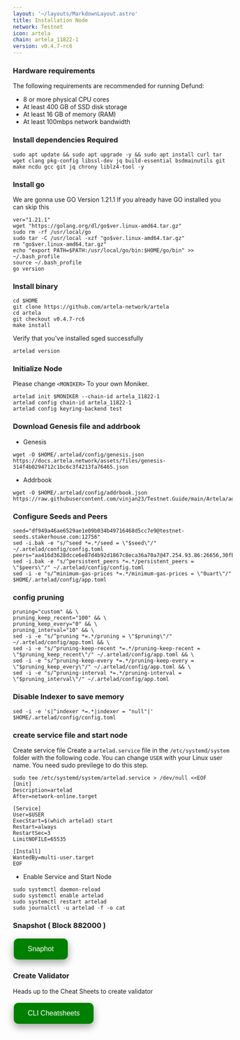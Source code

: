 ```yaml
---
layout: '~/layouts/MarkdownLayout.astro'
title: Installation Node
network: Testnet
icon: artela
chain: artela_11822-1
version: v0.4.7-rc6
---
```


### Hardware requirements

The following requirements are recommended for running Defund:

- 8 or more physical CPU cores
- At least 400 GB of SSD disk storage
- At least 16 GB of memory (RAM)
- At least 100mbps network bandwidth


### Install dependencies Required

```
sudo apt update && sudo apt upgrade -y && sudo apt install curl tar wget clang pkg-config libssl-dev jq build-essential bsdmainutils git make ncdu gcc git jq chrony liblz4-tool -y
```

### Install go

We are gonna use GO Version 1.21.1
If you already have GO installed you can skip this 

```
ver="1.21.1"
wget "https://golang.org/dl/go$ver.linux-amd64.tar.gz"
sudo rm -rf /usr/local/go
sudo tar -C /usr/local -xzf "go$ver.linux-amd64.tar.gz"
rm "go$ver.linux-amd64.tar.gz"
echo "export PATH=$PATH:/usr/local/go/bin:$HOME/go/bin" >> ~/.bash_profile
source ~/.bash_profile
go version
```

### Install binary

```
cd $HOME
git clone https://github.com/artela-network/artela
cd artela
git checkout v0.4.7-rc6
make install
```

Verify that you've installed sged successfully

```
artelad version
```

### Initialize Node

Please change `<MONIKER>` To your own Moniker.

```
artelad init $MONIKER --chain-id artela_11822-1
artelad config chain-id artela_11822-1
artelad config keyring-backend test
```

### Download Genesis file and addrbook

- Genesis

```
wget -O $HOME/.artelad/config/genesis.json https://docs.artela.network/assets/files/genesis-314f4b0294712c1bc6c3f4213fa76465.json
```
- Addrbook
```
wget -O $HOME/.artelad/config/addrbook.json https://raw.githubusercontent.com/vinjan23/Testnet.Guide/main/Artela/addrbook.json
```

### Configure Seeds and Peers

```
seed="df949a46ae6529ae1e09b034b49716468d5cc7e9@testnet-seeds.stakerhouse.com:12756"
sed -i.bak -e "s/^seed *=.*/seed = \"$seed\"/" ~/.artelad/config/config.toml
peers="aa416d3628dcce6e87d4b92d1867c8eca36a70a7@47.254.93.86:26656,30fb0055aced21472a01911353101bc4cd356bb3@47.89.230.117:26656,77fe611ca82204c3cf5664da31e853f133f0330d@[2001:ee0:40e1:56ca:a64a:4d9a:3607:2122]:26656,9e2fbfc4b32a1b013e53f3fc9b45638f4cddee36@47.254.66.177:26656,b23bc610c374fd071c20ce4a2349bf91b8fbd7db@[2a01:4f9:6b:48d5::2]:11656,146d6011cce0423f564c9277c6a3390657c53730@[2a01:4f8:1c1c:1ec7::1]:26656,a27fec04636e9c67444e3d2dc57bfd389cfe69ca@[2a01:4ff:1f0:8778::1]:45656,e99ec9abbf22ea61065184530a9ecf6c0e285293@[2a01:4f9:c012:8d39::1]:26656,de5612c035bd1875f0bd36d7cbf5d660b0d1e943@[2a01:4ff:1f0:8a3b::1]:26656,4ff33861644ebda5fb004130de5167a5a39637a9@[2a01:4f9:c010:bc0b::1]:45656,5ad23611ac004139de82372db2ae34fdf122475f@[2a01:4f9:c012:984c::1]:26656,f2c71c69fbfcd08c575cd75adfa2295c0448f4d6@[2a01:4f9:3080:3b02::2]:26356,1b9d35d37d17bd9c201d8687ed363ce4483b31c7@[2a02:c206:2156:1114::1]:26656,31582a1e8ee7276e9a669dcfb609e2d4f47b029b@193.164.4.110:45656,412cb9367e27e1f6d403028059483e8084d149f3@[2a01:4f9:c012:bc0d::1]:26656,e60ccf5954cf2f324bbe0da7eada0a98437eab29@[2a03:4000:4c:e90:781d:c8ff:fe57:726a]:9656,ea36673cac48344adddf735ba9ae58be51c0dbe0@[2a03:cfc0:8000:13::c303:de14]:33656,1b73ac616d74375932fb6847ec67eee4a98174e9@116.202.85.52:25556,f6c7ca41f9c74285db1748119100fc2fa2f10691@[2a01:4ff:1f0:ad0b::1]:26656,75104c8e15904c734bda3631dcd829ee776ac9cb@178.18.251.146:14656,bbf8ef70a32c3248a30ab10b2bff399e73c6e03c@[2a01:4f9:3b:1fd8::2]:23456,036304b4b63a7a5fdd2eb8b7f3ccde0126e928ed@158.220.96.87:45656,a996136dcb9f63c7ddef626c70ef488cc9e263b8@[2607:5300:203:b6::]:22256,33af323b810eda149415660eda874edcd408acf3@81.0.220.210:45656,1bcfba8d6abceebb3ae3864f8754575a16b1311a@[2a01:4f9:c012:74de::1]:17656,e731408e4de7091348f35a9c74fa4adbf924fa00@5.161.100.23:45656,7454dc057686eaead1bdb982bbfd476f2d75bac6@[2a01:4f9:4a:460c::2]:26656,3a280a539aa874a98e4d2cdfa70118e8c14b6745@[2a03:cfc0:8000:b::5fd6:378a]:3656,af6238d181101c79519c031a5505da8e21639eb4@[2001:41d0:805:5500::]:36656,042b798e95db7786dfbd36a963ae4aba35b90590@[2a01:4f8:1c1b:9446::1]:26656,9a118272107b5a2f7d75cb158fa04f7172c2c794@155.133.27.24:45656,bc07590d14265718be789c0f2d083e2f3c225128@65.109.237.151:45656,1565fa4f1679775092888f7278216b96c53274d2@[2a01:4f9:3080:1197::2]:23656,6a900e94ab61ac620966d4ef48996bef50f83a76@[2a01:4f8:2200:1275::2]:10856,820ea92aa92cf16d106f1e752258c574d382393c@[2a03:cfc0:8000:b::5fd6:3730]:21656,07db8b5fcb64724b685b6a70bda3c9e4c637fdbb@207.180.235.26:45656,8ca05c728603558fc72127f9059cdcc9edbb7426@65.108.155.55:45656,93ab0c1d8316a728f71007349fa6cc53e6be2537@185.185.83.231:45656,daf1bfabfd3e0514188659942d854d8d09712986@[2a01:4f8:171:d6e::2]:23456,de2e63acc98bc482458703137f6f071d934b7663@[2001:41d0:2:715::1]:22656,978dee673bd447147f61aa5a1bdaabdfb8f8b853@47.88.57.107:26656,5c4ea81ac7b8a7f5202fcbe5fe790a6d6f61fb22@47.251.14.108:26656,a4ec3a9df38e0c2c1ac1002129587da287a285e8@[2a01:4f8:262:1b2f::2]:14656,0109c0710f38a1fc49023a34d56d2b61533aab7f@[2a01:4f9:1a:ac89::2]:45656,d7bf9ba0d72e9859330a958dcfa9620a46089ebd@[2602:ffc5:105:816::887b:fe63]:26656,38670616b5a8cd983b44aa22163b995fc05f1928@[2a01:4f9:2b:490::2]:26656,2264c863bead1e2822c52d1b553becf9d8089855@[2400:8905::f03c:94ff:fecf:710]:26656,d8598de10daca8c1cc87e08da4e1ff15c9bd908e@[2001:ee0:5497:5580:20c:29ff:feb8:dd21]:26656,4506bdbc3eea1efc9d6f28eb4e7178dc58b8f74b@[2a01:4f9:1a:98c8::2]:10556,683e9ece0b0830990dc3d1bbb9a04ed26f5e692f@[2a01:4f9:6a:511d::2]:26656,85ac11d6a532a44572374dbcae1f662a086dba16@[2402:9d80:a40:5407:fe3a:7989:9d27:11a6]:26656,70bc09640c82edb42dc7ae9015a08c66bbf068a7@31.220.94.117:45656,dc8a8107b000f4a091db39e03b0a1d266f4d5389@[2001:ee0:4b49:e200:6c55:a9e7:38c9:eca6]:10156,0172eec239bb213164472ea5cbd96bf07f27d9f2@47.251.14.47:26656,ce311773672faf60fad3f9be27963fbafb7e3cf4@[2a01:4f8:c010:b426::1]:26656,3ce1f8245557e108592a8f4ed82bc6aa98c90eee@[2a01:4f9:c012:b05e::1]:45656,71ab7629b784de972fde8eccf59864d335029159@[2a01:4f8:171:f10::2]:26656,788b4f8f021042ca870068745321293d191c5da9@[2a01:4f9:c011:9296::1]:14656,13db40d2414b94a7aa112b5f0ad4e5db9cecd85e@[2a03:4000:4a:f20:58db:a3ff:fecf:350e]:26656,db1d79226d9c735475bea5ba5a3c6a09f670d8d6@[2a01:4f9:1a:b20b::2]:11656,74863693e97dc0f767d1188f2432fb843e0332ff@[2a01:4f9:c011:b99b::1]:26656,40cbc530bc1bf172c804189ecc20a213afa29bd0@[2400:8905::f03c:94ff:fe92:3183]:26656,abe4ab829e25f4b83cdea4fcc3500baccc4c0405@[2402:800:6146:649e:20c:29ff:fe3b:d002]:26656,a577be1611a9f517e5c5634600e0e3c492323493@144.91.92.249:26656"
sed -i.bak -e "s/^persistent_peers *=.*/persistent_peers = \"$peers\"/" ~/.artelad/config/config.toml
sed -i -e "s/^minimum-gas-prices *=.*/minimum-gas-prices = \"0uart\"/" $HOME/.artelad/config/app.toml
```

### config pruning

```
pruning="custom" && \
pruning_keep_recent="100" && \
pruning_keep_every="0" && \
pruning_interval="10" && \
sed -i -e "s/^pruning *=.*/pruning = \"$pruning\"/" ~/.artelad/config/app.toml && \
sed -i -e "s/^pruning-keep-recent *=.*/pruning-keep-recent = \"$pruning_keep_recent\"/" ~/.artelad/config/app.toml && \
sed -i -e "s/^pruning-keep-every *=.*/pruning-keep-every = \"$pruning_keep_every\"/" ~/.artelad/config/app.toml && \
sed -i -e "s/^pruning-interval *=.*/pruning-interval = \"$pruning_interval\"/" ~/.artelad/config/app.toml
```

### Disable Indexer to save memory

```
sed -i -e 's|^indexer *=.*|indexer = "null"|' $HOME/.artelad/config/config.toml
```

### create service file and start node

Create service file
Create a `artelad.service` file in the `/etc/systemd/system` folder with the following code. 
You can change `USER` with your Linux user name. You need sudo previlege to do this step.

```
sudo tee /etc/systemd/system/artelad.service > /dev/null <<EOF
[Unit]
Description=artelad
After=network-online.target

[Service]
User=$USER
ExecStart=$(which artelad) start
Restart=always
RestartSec=3
LimitNOFILE=65535

[Install]
WantedBy=multi-user.target
EOF
```

- Enable Service and Start Node

```
sudo systemctl daemon-reload
sudo systemctl enable artelad
sudo systemctl restart artelad
sudo journalctl -u artelad -f -o cat
```
### Snapshot ( Block 882000 )

<a href="https://service.vinjan.xyz/testnet/artela/snapshot" target="_blank">
  <button style="background-color: green; border: none; color: white; padding: 15px 32px; text-align: center; text-decoration: none; display: inline-block; font-size: 16px; margin: 4px 2px; cursor: pointer; border-radius: 10px; box-shadow: 0 8px 16px 0 rgba(0,0,0,0.2), 0 6px 20px 0 rgba(0,0,0,0.19);" onmouseover="this.style.boxShadow='0 0 0 4px rgba(0,255,0,0.5)'" onmouseout="this.style.boxShadow='0 8px 16px 0 rgba(0,0,0,0.2), 0 6px 20px 0 rgba(0,0,0,0.19)'">Snaphot</button>
</a>

### Create Validator

Heads up to the Cheat Sheets to create validator

<a href="https://service.vinjan.xyz/testnet/artela/cheat" target="_blank">
  <button style="background-color: green; border: none; color: white; padding: 15px 32px; text-align: center; text-decoration: none; display: inline-block; font-size: 16px; margin: 4px 2px; cursor: pointer; border-radius: 10px; box-shadow: 0 8px 16px 0 rgba(0,0,0,0.2), 0 6px 20px 0 rgba(0,0,0,0.19);" onmouseover="this.style.boxShadow='0 0 0 4px rgba(0,255,0,0.5)'" onmouseout="this.style.boxShadow='0 8px 16px 0 rgba(0,0,0,0.2), 0 6px 20px 0 rgba(0,0,0,0.19)'">CLI Cheatsheets</button>
</a>

